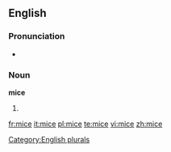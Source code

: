 ==English==

===Pronunciation===
*{{rhymes|aɪs}}

===Noun===
'''mice'''

# {{irregular plural of|[[mouse]]}}

[[Category:English plurals]]

[[fr:mice]]
[[it:mice]]
[[pl:mice]]
[[te:mice]]
[[vi:mice]]
[[zh:mice]]